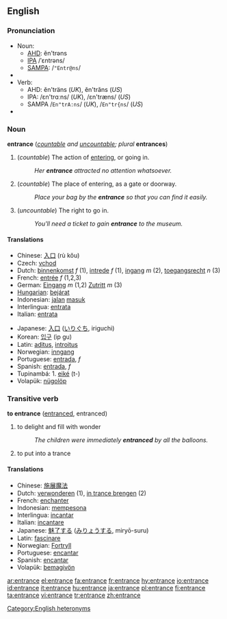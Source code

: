 ==English==
===Pronunciation===
*Noun:
**[[AHD]]: ĕn'trəns
**[[IPA]] /ˈɛntrəns/
**[[SAMPA]]: /<tt>"Entr@ns</tt>/
*{{audio|en-us-entrance-noun.ogg|Audio (US)}}
*Verb:
**AHD: ĕn'träns (''UK''), ĕn'trăns (''US'')
**IPA: /εn'trɑːns/ (''UK''), /εn'træns/ (''US'')
**SAMPA /<tt>En"trA:ns</tt>/ (''UK''), /<tt>En"tr{ns</tt>/ (''US'')
*{{audio|en-us-entrance-verb.ogg|Audio (US)}}

===Noun===
'''entrance''' (''[[countable]] and [[uncountable]]; plural'' '''entrances''')

#(''countable'') The action of [[entering]], or going in.
#:''Her '''entrance''' attracted no attention whatsoever.''
#(''countable'') The place of entering, as a gate or doorway.
#:''Place your bag by the '''entrance''' so that you can find it easily.''
#(''uncountable'') The right to go in.
#:''You'll need a ticket to gain '''entrance''' to the museum.''

==== Translations ====
{{top}}
*Chinese: [[入口]] (rù kǒu)
*Czech: [[vchod]]
*Dutch: [[binnenkomst]] ''f'' (1), [[intrede]] ''f'' (1), [[ingang]] ''m'' (2), [[toegangsrecht]] ''n'' (3)
*French: [[entrée]] ''f'' (1,2,3)
*German: [[Eingang]] ''m'' (1,2) [[Zutritt]] ''m'' (3)
*[[Hungarian]]: [[bejárat]]
*Indonesian: [[jalan]] [[masuk]]
*Interlingua: [[entrata]]
*Italian: [[entrata]]
{{mid}}
*Japanese: [[入口]] ([[いりぐち]], iriguchi)
*Korean: [[입구]] (ip gu)
*Latin: [[aditus]], [[introitus]]
*Norwegian: [[inngang]]
*Portuguese: [[entrada]], ''f''
*Spanish: [[entrada]], ''f''
*Tupinambá: 1. [[eiké]] (t-)
*Volapük: [[nügolöp]]
{{bottom}}

===Transitive verb=== 
'''to entrance''' ([[entranced]], entranced)
# to delight and fill with wonder
#:''The children were immediately '''entranced''' by all the balloons.''
# to put into a trance 

==== Translations ====
*Chinese: [[施展魔法]]
*Dutch: [[verwonderen]] (1), [[in trance brengen]] (2)
*French: [[enchanter]]
*Indonesian: [[pesona|mempesona]]
*Interlingua: [[incantar]]
*Italian: [[incantare]]
*Japanese: [[魅了|魅了する]] ([[みりょう|みりょうする]], miryō-suru)
*Latin: [[fascinare]]
*Norwegian: [[Fortryll]]
*Portuguese: [[encantar]]
*Spanish: [[encantar]]
*Volapük: [[bemagivön]]

[[Category:English heteronyms]]

[[ar:entrance]]
[[el:entrance]]
[[fa:entrance]]
[[fr:entrance]]
[[hy:entrance]]
[[io:entrance]]
[[id:entrance]]
[[it:entrance]]
[[hu:entrance]]
[[ja:entrance]]
[[pl:entrance]]
[[fi:entrance]]
[[ta:entrance]]
[[vi:entrance]]
[[tr:entrance]]
[[zh:entrance]]